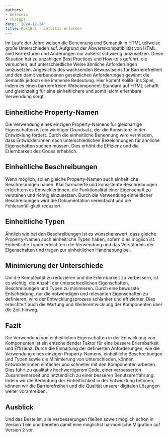 ```yaml
---
authors:
- deleonio
- chatgpt
date: '2024-12-24'
title: KoliBri - intuitiv erlernen
---
```




Im Laufe der Jahre weisen die Benennung und Semantik in HTML teilweise große Unterschieden auf. Aufgrund der Abwärtskompatibilität von HTML sind Korrekturen und Änderungen nur äußerst schwierig umzusetzen. Diese Situation hat zu unzähligen Best Practices und How-to's geführt, die versuchen, auf unterschiedliche Weise ähnliche Anforderungen umzusetzen. Angesichts des wachsenden Bewusstseins für Barrierefreiheit und den damit verbundenen gesetzlichen Anforderungen gewinnt die Semantik jedoch eine immense Bedeutung. Hier kommt KoliBri ins Spiel, indem es einen barrierefreien Webcomponent-Standard auf HTML schafft und gleichzeitig für eine einheitlichere und somit leicht erlernbare Verwendung sorgt.

## Einheitliche Property-Namen

Die Verwendung eines einzigen Property-Namens für gleichartige Eigenschaften ist ein wichtiger Grundsatz, der die Konsistenz in der Entwicklung fördert. Durch die einheitliche Benennung wird vermieden, dass Entwickler:innen nach unterschiedlichen Bezeichnungen für ähnliche Eigenschaften suchen müssen. Dies erhöht die Effizienz und die Erlernbarkeit des Codes erheblich.

## Einheitliche Beschreibungen

Wenn möglich, sollen gleiche Property-Namen auch einheitliche Beschreibungen haben. Klar formulierte und konsistente Beschreibungen erleichtern es Entwickler:innen, die Funktionalität einer Eigenschaft zu verstehen und richtig einzusetzen. Durch die Verwendung einheitlicher Beschreibungen wird die Dokumentation vereinfacht und die Fehleranfälligkeit reduziert.

## Einheitliche Typen

Ähnlich wie bei den Beschreibungen ist es wünschenswert, dass gleiche Property-Namen auch einheitliche Typen haben, sofern dies möglich ist. Einheitliche Typen erleichtern die Verwendung und das Verständnis der Eigenschaften und tragen zur einheitlichen Handhabung bei.

## Minimierung der Unterschiede

Um die Komplexität zu reduzieren und die Erlernbarkeit zu verbessern, ist es wichtig, die Anzahl der unterschiedlichen Eigenschaften, Beschreibungen und Typen zu minimieren. Durch eine bewusste Entscheidung, nur die notwendigen und relevanten Eigenschaften zu definieren, wird der Entwicklungsprozess schlanker und effizienter. Dies erleichtert auch die Wartung und Weiterentwicklung der Komponenten über die Zeit hinweg.

## Fazit

Die Verwendung von einheitlichen Eigenschaften in der Entwicklung von Komponenten ist ein entscheidender Faktor für eine bessere Erlernbarkeit und Effizienz. Durch die Einhaltung der definierten Anforderungen, wie die Verwendung eines einzigen Property-Namens, einheitliche Beschreibungen und Typen sowie die Minimierung von Unterschieden, können Entwickler:innen einfacher und schneller mit den Komponenten arbeiten. Dies führt zu qualitativ hochwertigerem Code, einer verbesserten Zusammenarbeit und letztendlich zu einer besseren Benutzererfahrung. Indem wir die Bedeutung der Einheitlichkeit in der Entwicklung betonen, können wir die Barrierefreiheit und die Qualität unserer digitalen Lösungen weiter vorantreiben.

## Ausblick

Und das Beste ist, alle Verbesserungen fließen soweit möglich schon in Version 1 ein und bereiten damit eine möglichst harmonische Migration auf Version 2 vor.

